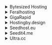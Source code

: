 <details>

<summary>Bytesized Hosting</summary>

- Host: `https://<username>.<hostname>.bysh.me/sonarr`
- API Key: `API Key` (Sonarr's API Key found in Settings -> General -> Security)
- Basic Auth: Disabled

</details>

<details>

<summary>Feralhosting</summary>

- Host: `http://<hostname>.feralhosting.com:<port>/<username>/sonarr/`
- API Key: `API Key` (Sonarr's API Key found in Settings -> General -> Security)
- Basic Auth: Enabled
- Username: `<username>`
- Password: `<password>`

</details>

<details>

<summary>GigaRapid</summary>

- Host: `https://<hostname>/` (Each application has a **unique hostname**, which can be found on the apps page)
- API key: `<API_KEY>` (Available in the app under Settings → General)
- Basic Auth: Disabled

</details>

<details>

<summary>Hostingby.design</summary>

- Host: `https://<hostname>.itsby.design/sonarr`
- API Key: `API Key` (Sonarr's API Key found in Settings -> General -> Security)
- Basic Auth: Enabled
- Username: `<username>`
- Password: `<password>`

</details>

<details>

<summary>Seedhost.eu</summary>

- Host: `https://<hostname>.seedhost.eu/<username>/sonarr`
- API Key: `API Key` (Sonarr's API Key found in Settings -> General -> Security)
- Basic Auth: Enabled
- Username: `<username>`
- Password: `<password>`

</details>

<details>

<summary>Seedit4.me</summary>

- Host: `http://localhost:8989/sonarr/`
- API Key: `API Key` (Sonarr's API Key found in Settings -> General -> Security)
- Basic Auth: Disabled

</details>

<details>

<summary>Ultra.cc</summary>

- Host: `https://<username>.<hostname>.usbx.me/sonarr`
- API Key: `API Key` (Sonarr's API Key found in Settings -> General -> Security)
- Basic Auth: Enabled
- Username: `<username>`
- Password: `<password>`

</details>
